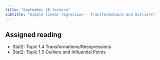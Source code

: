 ```yaml
---
title: "September 18 lecture"
subtitle: "Simple linear regression - Transformations and Outliers"
---
```


## Assigned reading

- Stat2: Topic 1.4 Transformations/Reexpressions
- Stat2: Topic 1.5 Outliers and Influential Points